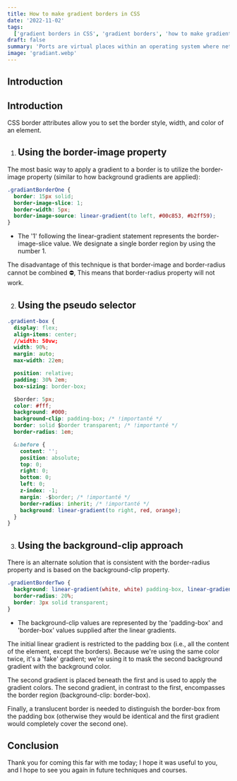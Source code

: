 ```yaml
---
title: How to make gradient borders in CSS
date: '2022-11-02'
tags:
  ['gradient borders in CSS', 'gradient borders', 'how to make gradient borders', 'borders in css']
draft: false
summary: 'Ports are virtual places within an operating system where network connections start and end. They help computers sort the network traffic they receive.'
image: 'gradiant.webp'
---
```



<ImageComponent
  src="/static/images/gradiant.webp"
  width="100%"
  height="100%"
  alt="rgradiant illustartion"
/>

## Introduction

<TOCInline toc={props.toc} exclude="Introduction" toHeading={2} />

## Introduction

CSS border attributes allow you to set the border style, width, and color of an element.

1. ## Using the border-image property

The most basic way to apply a gradient to a border is to utilize the border-image property (similar to how background gradients are applied):

```css
.gradiantBorderOne {
  border: 15px solid;
  border-image-slice: 1;
  border-width: 5px;
  border-image-source: linear-gradient(to left, #00c853, #b2ff59);
}
```

- The '1' following the linear-gradient statement represents the border-image-slice value. We designate a single border region by using the number 1.

<Note type="warning">
  The disadvantage of this technique is that border-image and border-radius cannot be combined ⛔,
  This means that border-radius property will not work.
</Note>

<GoogleHorizontalAdUnit path="css-gradiant" />

2. ## Using the pseudo selector

```css
.gradient-box {
  display: flex;
  align-items: center;
  //width: 50vw;
  width: 90%;
  margin: auto;
  max-width: 22em;

  position: relative;
  padding: 30% 2em;
  box-sizing: border-box;

  $border: 5px;
  color: #fff;
  background: #000;
  background-clip: padding-box; /* !importanté */
  border: solid $border transparent; /* !importanté */
  border-radius: 1em;

  &:before {
    content: '';
    position: absolute;
    top: 0;
    right: 0;
    bottom: 0;
    left: 0;
    z-index: -1;
    margin: -$border; /* !importanté */
    border-radius: inherit; /* !importanté */
    background: linear-gradient(to right, red, orange);
  }
}
```

3. ## Using the background-clip approach

There is an alternate solution that is consistent with the border-radius property and is based on the background-clip property.

```css
.gradientBorderTwo {
  background: linear-gradient(white, white) padding-box, linear-gradient(to right, red, cyan) border-box;
  border-radius: 20%;
  border: 3px solid transparent;
}
```

- The background-clip values are represented by the 'padding-box' and 'border-box' values supplied after the linear gradients.

The initial linear gradient is restricted to the padding box (i.e., all the content of the element, except the borders). Because we're using the same color twice, it's a 'fake' gradient; we're using it to mask the second background gradient with the background color.

The second gradient is placed beneath the first and is used to apply the gradient colors. The second gradient, in contrast to the first, encompasses the border region (background-clip: border-box).

Finally, a translucent border is needed to distinguish the border-box from the padding box (otherwise they would be identical and the first gradient would completely cover the second one).

## Conclusion

Thank you for coming this far with me today; I hope it was useful to you, and I hope to see you again in future techniques and courses.

<GoogleHorizontalAdUnit path="gradiant" />
